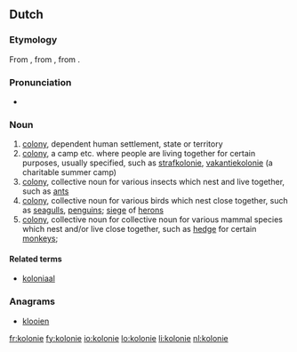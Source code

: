 ==Dutch==

===Etymology===
From {{etyl|la|nl}} {{term|colonia|colōnia|colony|lang=la}}, from {{term|colonus|colōnus|farmer; colonist|lang=la}}, from {{term|colo|colō|till, cultivate, worship|lang=la}}.

===Pronunciation===
* {{audio|Nl-kolonie.ogg|audio}}

===Noun===
{{nl-noun|g=f|pl1=kolonies|pl2=koloniën|dim=kolonietje}}

# [[colony]], dependent human settlement, state or territory
# [[colony]], a camp etc. where people are living together for certain purposes, usually specified, such as [[strafkolonie]], [[vakantiekolonie]] (a charitable summer camp)
# [[colony]], collective noun for various insects which nest and live together, such as [[ant]]s
# [[colony]], collective noun for various birds which nest close together, such as [[seagull]]s, [[penguin]]s; [[siege]] of [[heron]]s
# [[colony]], collective noun for collective noun for various mammal species which nest and/or live close together, such as [[hedge]] for certain [[monkey]]s;

====Related terms====
* [[koloniaal]]

===Anagrams===
* [[klooien#Dutch|klooien]]

[[fr:kolonie]]
[[fy:kolonie]]
[[io:kolonie]]
[[lo:kolonie]]
[[li:kolonie]]
[[nl:kolonie]]